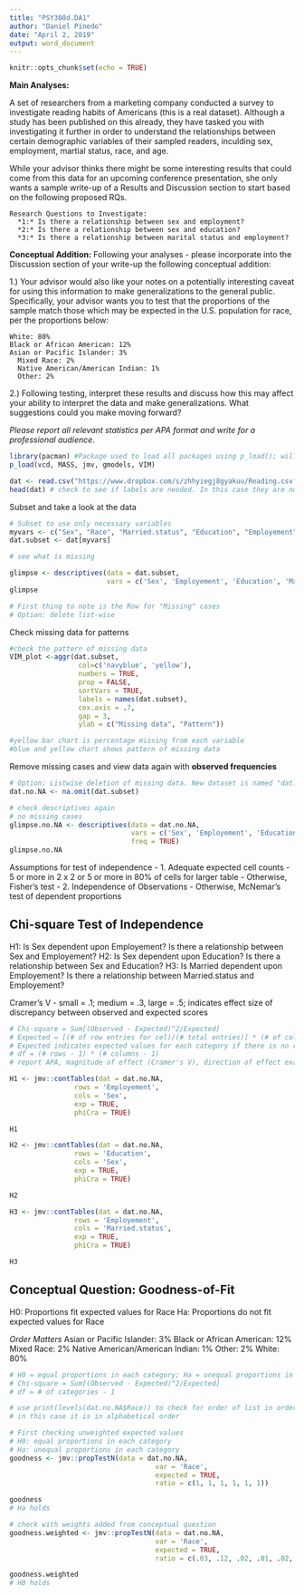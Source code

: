 ---
title: "PSY308d.DA1"
author: "Daniel Pinedo"
date: "April 2, 2019"
output: word_document
---

```{r setup, include=FALSE}
knitr::opts_chunk$set(echo = TRUE)
```

**Main Analyses:**

A set of researchers from a marketing company conducted a survey to investigate reading habits of Americans (this is a real dataset). Although a study has been published on this already, they have tasked you with investigating it further in order to understand the relationships between certain demographic variables of their sampled readers, inculding sex, employment, martial status, race, and age. 

While your advisor thinks there might be some interesting results that could come from this data for an upcoming conference presentation, she only wants a sample write-up of a Results and Discussion section to start based on the following proposed RQs. 

    Research Questions to Investigate:
      *1:* Is there a relationship between sex and employment?
      *2:* Is there a relationship between sex and education? 
      *3:* Is there a relationship between marital status and employment? 

**Conceptual Addition:**
Following your analyses - please incorporate into the Discussion section of your write-up the following conceptual addition: 

1.) Your advisor would also like your notes on a potentially interesting caveat for using this information to make generalizations to the general public. Specifically, your advisor wants you to test that the proportions of the sample match those which may be expected in the U.S. population for race, per the proportions below:
    
    White: 80%
    Black or African American: 12%
    Asian or Pacific Islander: 3%
	  Mixed Race: 2%
	  Native American/American Indian: 1%
	  Other: 2%

2.) Following testing, interpret these results and discuss how this may affect your ability to interpret the data and make generalizations. What suggestions could you make moving forward? 

*_Please report all relevant statistics per APA format and write for a professional audience._*

```{r}
library(pacman) #Package used to load all packages using p_load(); will install missing packages
p_load(vcd, MASS, jmv, gmodels, VIM)
```

```{r}
dat <- read.csv("https://www.dropbox.com/s/zhhyiegj8gyakuu/Reading.csv?dl=1")
head(dat) # check to see if labels are needed. In this case they are not. See Chi2Demo.Rmd for how-to.
```

Subset and take a look at the data
```{r}
# Subset to use only necessary variables
myvars <- c("Sex", "Race", "Married.status", "Education", "Employement")
dat.subset <- dat[myvars]

# see what is missing

glimpse <- descriptives(data = dat.subset, 
                        vars = c('Sex', 'Employement', 'Education', 'Married.status', 'Race'))
glimpse

# First thing to note is the Row for "Missing" cases
# Option: delete list-wise
```

Check missing data for patterns
```{r}
#check the pattern of missing data
VIM_plot <-aggr(dat.subset, 
                 col=c('navyblue', 'yellow'), 
                 numbers = TRUE, 
                 prop = FALSE,
                 sortVars = TRUE, 
                 labels = names(dat.subset), 
                 cex.axis = .7, 
                 gap = 3, 
                 ylab = c("Missing data", "Pattern"))

#yellow bar chart is percentage missing from each variable
#blue and yellow chart shows pattern of missing data
```

Remove missing cases and view data again with **observed frequencies**
```{r}
# Option: Listwise deletion of missing data. New dataset is named "dat.no.NA"
dat.no.NA <- na.omit(dat.subset)

# check descriptives again
# no missing cases
glimpse.no.NA <- descriptives(data = dat.no.NA, 
                              vars = c('Sex', 'Employement', 'Education', 'Married.status', 'Race'), 
                              freq = TRUE)
glimpse.no.NA

```

Assumptions for test of independence
  - 1. Adequate expected cell counts
    - 5 or more in 2 x 2 or 5 or more in 80% of cells for larger table
    - Otherwise, Fisher's test
  - 2. Independence of Observations
    - Otherwise, McNemar's test of dependent proportions
    
## Chi-square Test of Independence
H1: Is Sex dependent upon Employement? Is there a relationship between Sex and Employement? 
H2: Is Sex dependent upon Education? Is there a relationship between Sex and Education? 
H3: Is Married dependent upon Employement? Is there a relationship between Married.status and Employement? 

Cramer's V - small = .1; medium = .3, large = .5; 
indicates effect size of discrepancy between observed and expected scores
```{r}
# Chi-square = Sum[(Observed - Expected)^2/Expected]
# Expected = [(# of row entries for cel)/(# total entries)] * (# of column entries for cel)
# Expected indicates expected values for each category if there is no relationship between two categorical variables
# df = (# rows - 1) * (# columns - 1)
# report APA, magnitude of effect (Cramer's V), direction of effect example (more or less than expected in each category - include Contingency Table)

H1 <- jmv::contTables(dat = dat.no.NA,
                rows = 'Employement',
                cols = 'Sex',
                exp = TRUE,
                phiCra = TRUE)

H1

H2 <- jmv::contTables(dat = dat.no.NA,
                rows = 'Education',
                cols = 'Sex',
                exp = TRUE,
                phiCra = TRUE)

H2

H3 <- jmv::contTables(dat = dat.no.NA,
                rows = 'Employement',
                cols = 'Married.status',
                exp = TRUE,
                phiCra = TRUE)

H3

```

## Conceptual Question: Goodness-of-Fit
H0: Proportions fit expected values for Race
Ha: Proportions do not fit expected values for Race

*Order Matters*
Asian or Pacific Islander: 3%
Black or African American: 12%
Mixed Race: 2%
Native American/American Indian: 1%
Other: 2%
White: 80%

```{r}
# H0 = equal proportions in each category; Ha = unequal proportions in each category
# Chi-square = Sum[(Observed - Expected)^2/Expected]
# df = # of categories - 1

# use print(levels(dat.no.NA$Race)) to check for order of list in order to apply ratios accurately
# in this case it is in alphabetical order

# First checking unweighted expected values
# H0: equal proportions in each category
# Ha: unequal proportions in each category
goodness <- jmv::propTestN(data = dat.no.NA,
                                    var = 'Race',
                                    expected = TRUE, 
                                    ratio = c(1, 1, 1, 1, 1, 1))

goodness
# Ha holds

# check with weights added from conceptual question
goodness.weighted <- jmv::propTestN(data = dat.no.NA,
                                    var = 'Race',
                                    expected = TRUE, 
                                    ratio = c(.03, .12, .02, .01, .02, .80))

goodness.weighted
# H0 holds
```
